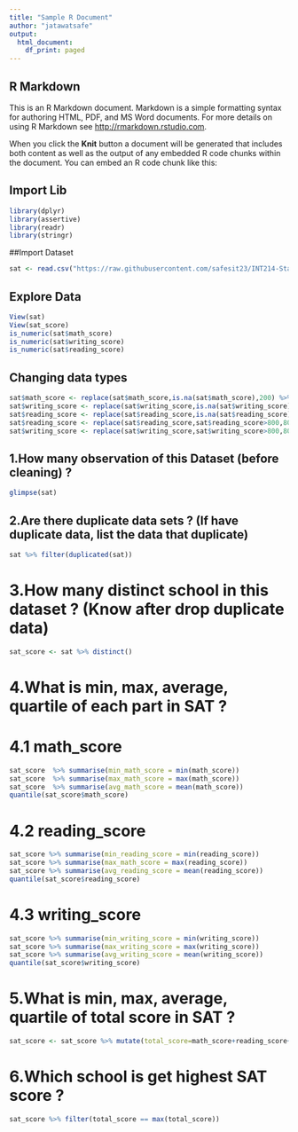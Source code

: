---
title: "Sample R Document"
author: "jatawatsafe"
output:
  html_document:
    df_print: paged
---

## R Markdown
This is an R Markdown document. Markdown is a simple formatting syntax for authoring HTML, PDF, and MS Word documents. For more details on using R Markdown see <http://rmarkdown.rstudio.com>.

When you click the **Knit** button a document will be generated that includes both content as well as the output of any embedded R code chunks within the document. You can embed an R code chunk like this:

## Import Lib

```{r packages, message=FALSE, warning=FALSE}
library(dplyr)
library(assertive)
library(readr)
library(stringr)
```

##Import Dataset
```{r}
sat <- read.csv("https://raw.githubusercontent.com/safesit23/INT214-Statistics/main/datasets/SAT_original.csv")
```

## Explore Data
```{r explore}
View(sat)
View(sat_score)
is_numeric(sat$math_score)
is_numeric(sat$writing_score)
is_numeric(sat$reading_score)
```

## Changing data types
```{R}
sat$math_score <- replace(sat$math_score,is.na(sat$math_score),200) %>% as.numeric()
sat$writing_score <- replace(sat$writing_score,is.na(sat$writing_score),200) %>% as.numeric()
sat$reading_score <- replace(sat$reading_score,is.na(sat$reading_score),200) %>% as.numeric()
sat$reading_score <- replace(sat$reading_score,sat$reading_score>800,800)
sat$writing_score <- replace(sat$writing_score,sat$writing_score>800,800)
```

## 1.How many observation of this Dataset (before cleaning) ?
```{r}
glimpse(sat)
```

## 2.Are there duplicate data sets ? (If have duplicate data, list the data that duplicate)
```{r}
sat %>% filter(duplicated(sat))
```

# 3.How many distinct school in this dataset ? (Know after drop duplicate data)
```{r}
sat_score <- sat %>% distinct()
```

# 4.What is min, max, average, quartile of each part in SAT ?
# 4.1 math_score
```{r}
sat_score  %>% summarise(min_math_score = min(math_score))
sat_score  %>% summarise(max_math_score = max(math_score))
sat_score  %>% summarise(avg_math_score = mean(math_score))
quantile(sat_score$math_score)
```
# 4.2 reading_score
```{r}
sat_score %>% summarise(min_reading_score = min(reading_score))
sat_score %>% summarise(max_math_score = max(reading_score))
sat_score %>% summarise(avg_reading_score = mean(reading_score))
quantile(sat_score$reading_score)
```
# 4.3 writing_score
```{r}
sat_score %>% summarise(min_writing_score = min(writing_score))
sat_score %>% summarise(max_writing_score = max(writing_score))
sat_score %>% summarise(avg_writing_score = mean(writing_score))
quantile(sat_score$writing_score)
```

# 5.What is min, max, average, quartile of total score in SAT ?
```{r}
sat_score <- sat_score %>% mutate(total_score=math_score+reading_score+writing_score)
```

# 6.Which school is get highest SAT score ?
```{r}
sat_score %>% filter(total_score == max(total_score))
```












